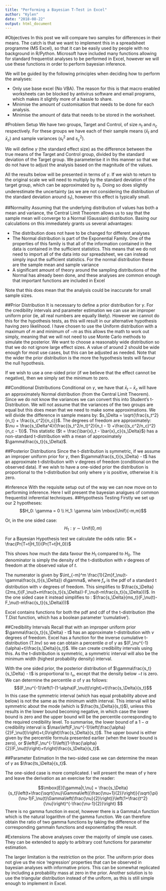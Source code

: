 ```yaml
---
title: "Performing a Bayesian T-Test in Excel"
author: "Kylen"
date: "2018-08-22"
output: html_document
---
```

\usepackage{amsmath}

#Objectives
In this post we will compare two samples for differences in their means. The catch is that we want to implement this in a spreadsheet programme (MS Excel), so that it can be easily used by people with no background in R/Python. Microsoft have included many functions allowing for standard frequentist analyses to be performed in Excel, however we will use these functions in order to perform bayesian inference.

We will be guided by the following principles when deciding how to perform the analyses:

* Only use base excel (No VBA). The reason for this is that macro enabled worksheets can be blocked by antivirus software and email programs, which makes it slightly more of a hassle to share.
* Minimise the amount of customisation that needs to be done for each analysis.
* Minimise the amount of data that needs to be stored in the worksheet.


#Problem Setup
We have two groups, Target and Control, of size $n_t$ and $n_c$ respectively. For these groups we have each of their sample means ($\bar{x}_t$ and $\bar{x}_c$) and sample variances ($s^2_t$ and $s^2_c$).

We will define $\gamma$ (the standard effect size) as the difference between the true means of the Target and Control group, divided by the standard deviation of the Target group. We parameterise it in this manner so that we do not have to adjust the analysis based on the magnitude of the values.

All the results below will be presented in terms of $\gamma$. If we wish to return to the original scale we will need to multiply by the standard deviation of the target group, which can be approximated by $s_t$. Doing so does slightly underestimate the uncertainty (as we are not considering the distribution of the standard deviation around $s_t$), however this effect is typically small. 

##Normality
Assuming that the underlying distribution of values has both a mean and variance, the Central Limit Theorem allows us to say that the sample mean will converge to a Normal (Gaussian) distribution. Basing our calculations on this immediately grants us several advantages:

* The distribution does not have to be changed for different analyses
* The Normal distribution is part of the Exponential Family. One of the properties of this family is that all of the information contained in the data is contained in the sufficient statistics. This means that we do not need to import all of the data into our spreadsheet, we can instead simply input the sufficient statistics. For the normal distribution these are the sample mean and sample variance
* A significant amount of theory around the sampling distributions of the Normal has already been done, and these analyses are common enough that important functions are included in Excel

Note that this does mean that the analysis could be inaccurate for small sample sizes.

##Prior Distribution
It is necessary to define a prior distribution for $\gamma$. For the credibility intervals and parameter estimation we can use an improper uniform prior (ie, all real numbers are equally likely). However we cannot do this for the hypothesis tests, as this will result in our alternative hypothesis having zero likelihood. I have chosen to use the Uniform distribution with a maximum of $m$ and minimum of $-m$ as this allows the math to work out simply, meaning that we will not need to use Monte Carlo methods to simulate the posterior. We want to choose a reasonably wide distribution so that we do not ignore large effect sizes. A value of around 2 should be wide enough for most use cases, but this can be adjusted as needed. Note that the wider the prior distribution is the more the hypothesis tests will favour the null hypothesis.

If we wish to use a one-sided prior (if we believe that the effect cannot be negative), then we simply set the minimum to zero.

##Conditional Distributions
Conditional on $\gamma$, we have that $\bar{x}_t - \bar{x}_c$ will have an approximately Normal distribution (from the Central Limit Theorem). Since we do not know the variances we can convert this into Student's t-Distribution. We will not assume that the variances of the two groups are equal but this does mean that we need to make some approximations. We will divide the difference in sample means by: $s_\Delta = \sqrt{\frac{s_t^2}{n_t} + \frac{s_c^2}{n_c}}$. The degrees of freedom are approximately: $\nu = \frac{s_\Delta^4}{\frac{(s_t^2/n_t)^2}{n_t - 1} +\frac{(s_c^2/n_c)^2}{n_c - 1}}$. This statistic ($t = \frac{\bar{x}_t - \bar{x}_c}{s_\Delta}$) has a non-standard t-distribution with a mean of approximately $\gamma\frac{s_t}{s_\Delta}$.

##Posterior Distributions
Since the t-distribution is symmetric, if we assume an improper uniform prior for $\gamma$, then $\gamma\frac{s_t}{s_\Delta} - t$ has an approximate t-distribution with $\nu$ degrees of freedom (conditional on the observed data). If we wish to have a one-sided prior the distribution is proportional to the t-distribution but only where $\gamma$ is positive, otherwise it is zero.

#Inference
With the requisite setup out of the way we can now move on to performing inference. Here I will present the bayesian analgues of common frequentist inferential techniques.
##Hypothesis Testing
Firstly we set up our 2 hypotheses:
$$H_0: \gamma = 0 \\
H_1: \gamma \sim \mbox{Unif}(-m,m)$$

Or, in the one sided case:
$$H_1: \gamma \sim \mbox{Unif}(0,m)$$

For a Bayesian Hypothesis test we calculate the odds ratio:
$K = \frac{Pr(T=t|H_1)}{Pr(T=t|H_0)}$

This shows how much the data favour the $H_1$ compared to $H_0$.
The denominator is simply the density of the t-distibution with $\nu$ degrees of freedom at the observed value of $t$. 

The numerator is given by $\int_{-m}^m \frac{1}{2m}f_\nu(t-\gamma\frac{s_t}{s_\Delta}) d\gamma$, where $f_\nu$ is the pdf of a standard t distribution with $\nu$ degrees of freedom. This simplifies to $\frac{s_\Delta}{2ms_t}(F_\nu(t+m\frac{s_t}{s_\Delta})-F_\nu(t-m\frac{s_t}{s_\Delta}))$. In the one sided case it instead simplifies to : $\frac{s_\Delta}{ms_t}(F_\nu(t)-F_\nu(t-m\frac{s_t}{s_\Delta}))$

Excel contains functions for both the pdf and cdf of the t-distribution (the T.Dist function, which has a boolean parameter 'cumulative'). 

##Credibility Intervals
Recall that with an improper uniform prior $\gamma\frac{s_t}{s_\Delta} - t$ has an approximate t-distribution with $\nu$ degrees of freedom. Excel has a function for the inverse cumulative t-distribution (T.Inv) so we can obtain a percentile $\alpha$ of $\gamma$ as $(F_\nu^{-1}(\alpha)+t)\frac{s_\Delta}{s_t}$. We can create credibility intervals using this. As the t-distribution is symmetric, a symmetric interval will also be the minimum width (highest probability density) interval.

With the one sided prior, the posterior distribution of $\gamma\frac{s_t}{s_\Delta} - t$ is proportional to $t_\nu$, except that the density below $-t$ is zero. We can determine the percentile $\alpha$ of $\gamma$ as follows:
$$(F_\nu^{-1}\left(1-(1-\alpha)F_\nu(t)\right)+t)\frac{s_\Delta}{s_t}$$
In this case the symmetric interval (which has equal probability above and below) is not the same as the minimum width interval. This interval will be symmetric about the mode (which is $\frac{ts_\Delta}{s_t}$), unless this results in the lower bound becoming negative, in which case the lower bound is zero and the upper bound will be the percentile corresponding to the required credibility level. To summarise, the lower bound of a $1-\alpha$ credibility interval is $\max\left(F_\nu^{-1}\left(\frac{\alpha}{2}F_\nu(t)\right)+t,0\right)\frac{s_\Delta}{s_t}$.
The upper bound is either given by the percentile formula presented earlier (when the lower bound is zero), or $\left(F_\nu^{-1}\left((1-\frac{\alpha}{2})F_\nu(t)\right)+t\right)\frac{s_\Delta}{s_t}$.

##Parameter Estimation
In the two-sided case we can determine the mean of $\gamma$  as $\frac{ts_\Delta}{s_t}$.

The one-sided case is more complicated. I will present the mean of $\gamma$ here and leave the derivation as an exercise for the reader:

$$\mbox{E}[\gamma|t,\nu] =
  \frac{s_\Delta}{s_t}\left(t+\frac{\sqrt{\nu}\Gamma\left({\frac{\nu+1}{2}}\right)}{\sqrt{\pi}(\nu-1)F_\nu(t)\Gamma\left(\frac{\nu}{2}\right)}\left(1+\frac{t^2}{\nu}\right)^{-\frac{\nu-1}{2}}\right)
  $$
There is no gamma function in excel, however there is a GammaLn function which is the natural logarithm of the gamma function. We can therefore obtain the ratio of two gamma functions by taking the difference of the corresponding gammaln functions and exponentiating the result.

#Extensions
The above analyses cover the majority of simple use cases. They can be extended to apply to arbitrary cost functions for parameter estimation.

The larger limitation is the restriction on the prior. The uniform prior does not give us the nice 'regression' properties that can be observed in bayesian analyses with informative priors. This can be somewhat replicated by including a probability mass at zero in the prior. Another solution is to use the triangular distribution instead of the uniform, as this is still simple enough to implement in Excel.









